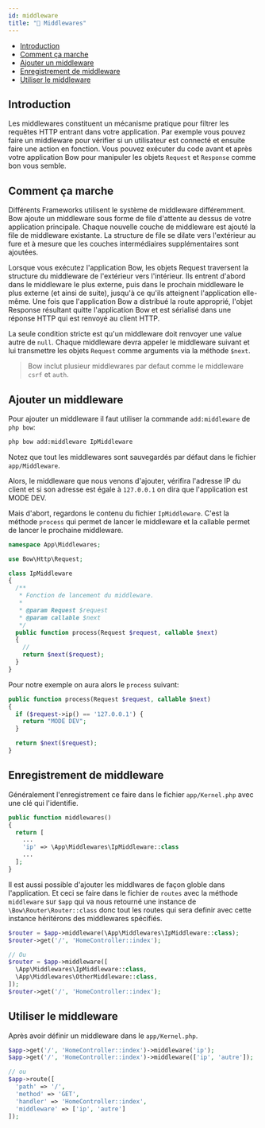 ```yaml
---
id: middleware
title: "🚥 Middlewares"
---
```



- [Introduction](#introduction)
- [Comment ça marche](#comment-ça-marche)
- [Ajouter un middleware](#ajouter-un-middleware)
- [Enregistrement de middleware](#enregistrement-de-middleware)
- [Utiliser le middleware](#utiliser-le-middleware)

## Introduction

Les middlewares constituent un mécanisme pratique pour filtrer les requêtes HTTP entrant dans votre application. Par exemple vous pouvez faire un middleware pour vérifier si un utilisateur est connecté et ensuite faire une action en fonction. Vous pouvez exécuter du code avant et après votre application Bow pour manipuler les objets `Request` et `Response` comme bon vous semble.

<script id="asciicast-bfTIiqg1ew9x1QRxeMTufxJJU" src="https://asciinema.org/a/bfTIiqg1ew9x1QRxeMTufxJJU.js" data-speed="2"  async></script>

## Comment ça marche

Différents Frameworks utilisent le système de middleware différemment. Bow ajoute un middleware sous forme de file d'attente au dessus de votre application principale. Chaque nouvelle couche de middleware est ajouté la file de middleware existante. La structure de file se dilate vers l'extérieur au fure et à mesure que les couches intermédiaires supplémentaires sont ajoutées.

Lorsque vous exécutez l'application Bow, les objets Request traversent la structure du middleware de l'extérieur vers l'intérieur. Ils entrent d'abord dans le middleware le plus externe, puis dans le prochain middleware le plus externe (et ainsi de suite), jusqu'à ce qu'ils atteignent l'application elle-même. Une fois que l'application Bow a distribué la route approprié, l'objet Response résultant quitte l'application Bow et est sérialisé dans une réponse HTTP qui est renvoyé au client HTTP.

La seule condition stricte est qu'un middleware doit renvoyer une value autre de `null`. Chaque middleware devra appeler le middleware suivant et lui transmettre les objets `Request` comme arguments via la méthode `$next`.

> Bow inclut plusieur middlewares par defaut comme le middleware `csrf` et `auth`.

## Ajouter un middleware

Pour ajouter un middleware il faut utiliser la commande `add:middleware` de `php bow`:

```bash
php bow add:middleware IpMiddleware
```

Notez que tout les middlewares sont sauvegardés par défaut dans le fichier `app/Middleware`.

Alors, le middleware que nous venons d'ajouter, vérifira l'adresse IP du client et si son adresse est égale à `127.0.0.1` on dira que l'application est MODE DEV.

Mais d'abort, regardons le contenu du fichier `IpMiddleware`. C'est la méthode `process` qui permet de lancer le middleware et la callable permet de lancer le prochaine middleware.

```php
namespace App\Middlewares;

use Bow\Http\Request;

class IpMiddleware
{
  /**
   * Fonction de lancement du middleware.
   *
   * @param Request $request
   * @param callable $next
   */
  public function process(Request $request, callable $next)
  {
    //
    return $next($request);
  }
}
```

Pour notre exemple on aura alors le `process` suivant:

```php
public function process(Request $request, callable $next)
{
  if ($request->ip() == '127.0.0.1') {
    return "MODE DEV";
  }

  return $next($request);
}
```

## Enregistrement de middleware

Généralement l'enregistrement ce faire dans le fichier `app/Kernel.php` avec une clé qui l'identifie.

```php
public function middlewares()
{
  return [
    ...
    'ip' => \App\Middlewares\IpMiddleware::class
    ...
  ];
}
```

Il est aussi possible d'ajouter les middlwares de façon globle dans l'application. Et ceci se faire dans le fichier de `routes` avec la méthode `middleware` sur `$app` qui va nous retourné une instance de `\Bow\Router\Router::class` donc tout les routes qui sera definir avec cette instance héritérons des middlewares spécifiés.

```php
$router = $app->middleware(\App\Middlewares\IpMiddleware::class);
$router->get('/', 'HomeController::index');

// Ou
$router = $app->middleware([
  \App\Middlewares\IpMiddleware::class,
  \App\Middlewares\OtherMiddleware::class,
]);
$router->get('/', 'HomeController::index');
```

## Utiliser le middleware

Après avoir définir un middleware dans le `app/Kernel.php`.

```php
$app->get('/', 'HomeController::index')->middleware('ip');
$app->get('/', 'HomeController::index')->middleware(['ip', 'autre']);

// ou
$app->route([
  'path' => '/',
  'method' => 'GET',
  'handler' => 'HomeController::index',
  'middleware' => ['ip', 'autre']
]);
```

<SuggestionFeature />
